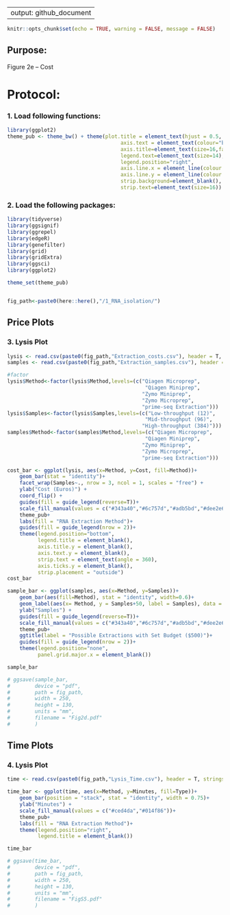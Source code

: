 
---
output: github_document
---


```r
knitr::opts_chunk$set(echo = TRUE, warning = FALSE, message = FALSE)
```
## Purpose: 
Figure 2e  --  Cost

# Protocol: 

### 1. Load following functions:


```r
library(ggplot2)
theme_pub <- theme_bw() + theme(plot.title = element_text(hjust = 0.5, size=18, face="bold"),
                                     axis.text = element_text(colour="black", size=14), 
                                     axis.title=element_text(size=16,face="bold"), 
                                     legend.text=element_text(size=14),
                                     legend.position="right",
                                     axis.line.x = element_line(colour = "black"), 
                                     axis.line.y = element_line(colour = "black"),
                                     strip.background=element_blank(), 
                                     strip.text=element_text(size=16))  


```


### 2. Load the following packages:

```r

library(tidyverse)
library(ggsignif)
library(ggrepel)
library(edgeR)
library(genefilter)
library(grid)
library(gridExtra)
library(ggsci)
library(ggplot2)

theme_set(theme_pub)


fig_path<-paste0(here::here(),"/1_RNA_isolation/")
```


## Price Plots

### 3. Lysis Plot


```r
lysis <- read.csv(paste0(fig_path,"Extraction_costs.csv"), header = T, stringsAsFactors = F)
samples <- read.csv(paste0(fig_path,"Extraction_samples.csv"), header = T, stringsAsFactors = F)

#factor
lysis$Method<-factor(lysis$Method,levels=(c("Qiagen Microprep", 
                                             "Qiagen Miniprep", 
                                            "Zymo Miniprep",
                                            "Zymo Microprep",
                                            "prime-seq Extraction")))
lysis$Samples<-factor(lysis$Samples,levels=(c("Low-throughput (12)", 
                                             "Mid-throughput (96)", 
                                            "High-throughput (384)")))
samples$Method<-factor(samples$Method,levels=(c("Qiagen Microprep", 
                                             "Qiagen Miniprep", 
                                            "Zymo Miniprep",
                                            "Zymo Microprep",
                                            "prime-seq Extraction")))

cost_bar <- ggplot(lysis, aes(x=Method, y=Cost, fill=Method))+
    geom_bar(stat = "identity")+
    facet_wrap(Samples~., nrow = 3, ncol = 1, scales = "free") +
    ylab("Cost (Euros)") +
    coord_flip() +
    guides(fill = guide_legend(reverse=T))+
    scale_fill_manual(values = c("#343a40","#6c757d","#adb5bd","#dee2e6","#008080"))+
    theme_pub+
    labs(fill = "RNA Extraction Method")+
    guides(fill = guide_legend(nrow = 2))+
    theme(legend.position="bottom",
          legend.title = element_blank(),
          axis.title.y = element_blank(), 
          axis.text.y = element_blank(),
          strip.text = element_text(angle = 360),
          axis.ticks.y = element_blank(),
          strip.placement = "outside") 
cost_bar

sample_bar <- ggplot(samples, aes(x=Method, y=Samples))+
    geom_bar(aes(fill=Method), stat = "identity", width=0.6)+
    geom_label(aes(x= Method, y = Samples+50, label = Samples), data = samples)+
    ylab("Samples") +
    guides(fill = guide_legend(reverse=T))+
    scale_fill_manual(values = c("#343a40","#6c757d","#adb5bd","#dee2e6","#008080"))+
    theme_pub+
    ggtitle(label = "Possible Extractions with Set Budget ($500)")+
    guides(fill = guide_legend(nrow = 2))+
    theme(legend.position="none",
          panel.grid.major.x = element_blank()) 

sample_bar
```


```r
# ggsave(sample_bar,
#        device = "pdf",
#        path = fig_path,
#        width = 250,
#        height = 130,
#        units = "mm",
#        filename = "Fig2d.pdf"
#        )

```

## Time Plots

### 4. Lysis Plot


```r
time <- read.csv(paste0(fig_path,"Lysis_Time.csv"), header = T, stringsAsFactors = F)

time_bar <- ggplot(time, aes(x=Method, y=Minutes, fill=Type))+
    geom_bar(position = "stack", stat = "identity", width = 0.75)+
    ylab("Minutes") +
    scale_fill_manual(values = c("#ced4da","#014f86"))+
    theme_pub+
    labs(fill = "RNA Extraction Method")+
    theme(legend.position="right",
          legend.title = element_blank()) 

time_bar
```


```r
# ggsave(time_bar,
#        device = "pdf",
#        path = fig_path,
#        width = 250,
#        height = 130,
#        units = "mm",
#        filename = "FigS5.pdf"
#        )

```
